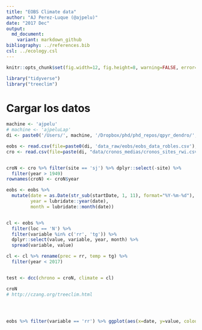 ```yaml
---
title: "EOBS Climate data"
author: "AJ Perez-Luque (@ajpelu)"
date: "2017 Dec"
output:
  md_document:
    variant: markdown_github
bibliography: ../references.bib 
csl: ../ecology.csl
---
```


```r
knitr::opts_chunk$set(fig.width=12, fig.height=8, warning=FALSE, error=TRUE, message=FALSE)
```


```r
library("tidyverse")
library("treeclim")
```

# Cargar los datos
```r
machine <- 'ajpelu'
# machine <- 'ajpeluLap'
di <- paste0('/Users/', machine, '/Dropbox/phd/phd_repos/qpyr_dendro/', sep = '')
```

```r
eobs <- read.csv(file=paste0(di, 'data_raw/eobs/eobs_data_robles.csv'), header=TRUE, sep=',')
cro <- read.csv(file=paste(di, "data/cronos_medias/cronos_sites_rwi.csv", sep=""), header=TRUE, sep=',')


croN <- cro %>% filter(site == 'sj') %>% dplyr::select(-site) %>% 
  filter(year > 1949)
rownames(croN) <- croN$year 

eobs <- eobs %>% 
  mutate(date = as.Date(str_sub(startDate, 1, 11), format="%Y-%m-%d"), 
         year = lubridate::year(date), 
         month = lubridate::month(date))


cl <- eobs %>% 
  filter(loc == 'N') %>% 
  filter(variable %in% c('rr', 'tg')) %>% 
  dplyr::select(value, variable, year, month) %>% 
  spread(variable, value)

cl <- cl %>% rename(prec = rr, temp = tg) %>% 
  filter(year < 2017)


test <- dcc(chrono = croN, climate = cl)

croN 
# http://czang.org/treeclim.html




eobs %>% filter(variable == 'rr') %>% ggplot(aes(x=date, y=value, colour=loc)) + geom_line() 


```